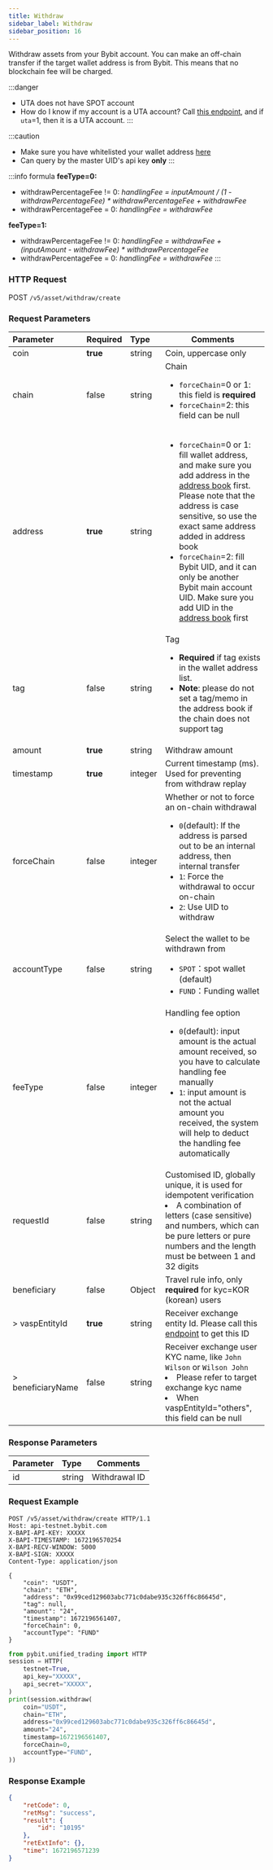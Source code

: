 ```yaml
---
title: Withdraw
sidebar_label: Withdraw
sidebar_position: 16
---
```


Withdraw assets from your Bybit account. You can make an off-chain transfer if the target wallet address is from Bybit. This means that no blockchain fee will be charged.

:::danger
* UTA does not have SPOT account
* How do I know if my account is a UTA account? Call [this endpoint](../user/apikey-info#), and if `uta`=1, then it is a UTA account.
:::

:::caution
* Make sure you have whitelisted your wallet address <a href="https://www.bybit.com/user/assets/money-address">here</a>
* Can query by the master UID's api key **only**
:::

:::info formula
**feeType=0:**
* withdrawPercentageFee != 0: _handlingFee = inputAmount / (1 - withdrawPercentageFee) * withdrawPercentageFee + withdrawFee_
* withdrawPercentageFee = 0: _handlingFee = withdrawFee_

**feeType=1:**
* withdrawPercentageFee != 0: _handlingFee = withdrawFee + (inputAmount - withdrawFee) * withdrawPercentageFee_
* withdrawPercentageFee = 0: _handlingFee = withdrawFee_
:::

### HTTP Request
POST `/v5/asset/withdraw/create`

### Request Parameters
| Parameter | Required | Type | Comments|
|:----- |:-------|:-----|------ |
|coin |**true** |string |Coin, uppercase only |
|chain |false |string |Chain <ul><li>`forceChain`=0 or 1: this field is **required**</li><li>`forceChain`=2: this field can be null</li></ul> |
|address |**true** |string |<ul><li>`forceChain`=0 or 1: fill wallet address, and make sure you add address in the [address book](https://www.bybit.com/user/assets/money-address) first. Please note that the address is case sensitive, so use the exact same address added in address book</li><li>`forceChain`=2: fill Bybit UID, and it can only be another Bybit main account UID. Make sure you add UID in the [address book](https://www.bybit.com/user/assets/money-address) first</li></ul> |
|tag |false |string |Tag <ul><li>**Required** if tag exists in the wallet address list.</li><li>**Note**: please do not set a tag/memo in the address book if the chain does not support tag</li></ul> |
|amount |**true** |string |Withdraw amount |
|timestamp |**true** |integer |Current timestamp (ms). Used for preventing from withdraw replay |
|forceChain |false |integer |Whether or not to force an on-chain withdrawal<ul><li>`0`(default): If the address is parsed out to be an internal address, then internal transfer</li><li>`1`: Force the withdrawal to occur on-chain</li><li>`2`: Use UID to withdraw</li></ul>|
|accountType|false|string |Select the wallet to be withdrawn from <ul><li>`SPOT`：spot wallet (default)</li><li>`FUND`：Funding wallet</li></ul>|
|feeType|false|integer |Handling fee option <ul><li>`0`(default): input amount is the actual amount received, so you have to calculate handling fee manually</li><li>`1`: input amount is not the actual amount you received, the system will help to deduct the handling fee automatically</li></ul> |
|requestId |false |string |Customised ID, globally unique, it is used for idempotent verification <li>A combination of letters (case sensitive) and numbers, which can be pure letters or pure numbers and the length must be between 1 and 32 digits</li> |
|beneficiary |false |Object |Travel rule info, only **required** for kyc=KOR (korean) users|
|> vaspEntityId |**true** |string |Receiver exchange entity Id. Please call this [endpoint](../asset/withdraw/vasp-list#) to get this ID|
|> beneficiaryName |false |string |Receiver exchange user KYC name, like `John Wilson` or `Wilson John` <li>Please refer to target exchange kyc name</li><li>When vaspEntityId="others", this field can be null</li>|

### Response Parameters
| Parameter | Type | Comments|
|:----- |:-----|----- |
|id |string|Withdrawal ID |

### Request Example

<Tabs groupId="programming-languages">
<TabItem value="http" label="HTTP">

```http
POST /v5/asset/withdraw/create HTTP/1.1
Host: api-testnet.bybit.com
X-BAPI-API-KEY: XXXXX
X-BAPI-TIMESTAMP: 1672196570254
X-BAPI-RECV-WINDOW: 5000
X-BAPI-SIGN: XXXXX
Content-Type: application/json

{
    "coin": "USDT",
    "chain": "ETH",
    "address": "0x99ced129603abc771c0dabe935c326ff6c86645d",
    "tag": null,
    "amount": "24",
    "timestamp": 1672196561407,
    "forceChain": 0,
    "accountType": "FUND"
}
```

</TabItem>
<TabItem value="python" label="Python">

```python
from pybit.unified_trading import HTTP
session = HTTP(
    testnet=True,
    api_key="XXXXX",
    api_secret="XXXXX",
)
print(session.withdraw(
    coin="USDT",
    chain="ETH",
    address="0x99ced129603abc771c0dabe935c326ff6c86645d",
    amount="24",
    timestamp=1672196561407,
    forceChain=0,
    accountType="FUND",
))
```

</TabItem>
</Tabs>

### Response Example

```json
{
    "retCode": 0,
    "retMsg": "success",
    "result": {
        "id": "10195"
    },
    "retExtInfo": {},
    "time": 1672196571239
}
```
